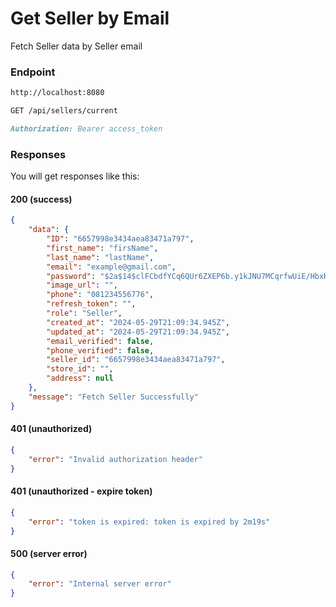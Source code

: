 # Get Seller by Email
Fetch Seller data by Seller email

### Endpoint

```md filename="Base URL"
http://localhost:8080
```

```md filename="Method and Endpoint"
GET /api/sellers/current
```

```md filename="Header"
Authorization: Bearer access_token
```

### Responses
You will get responses like this:

#### 200 (success)
```json filename="Response Body"
{
    "data": {
        "ID": "6657998e3434aea83471a797",
        "first_name": "firsName",
        "last_name": "lastName",
        "email": "example@gmail.com",
        "password": "$2a$14$clFCbdfYCq6QUr6ZXEP6b.y1kJNU7MCqrfwUiE/HbxH9VAa6kcyfC",
        "image_url": "",
        "phone": "081234556776",
        "refresh_token": "",
        "role": "Seller",
        "created_at": "2024-05-29T21:09:34.945Z",
        "updated_at": "2024-05-29T21:09:34.945Z",
        "email_verified": false,
        "phone_verified": false,
        "seller_id": "6657998e3434aea83471a797",
        "store_id": "",
        "address": null
    },
    "message": "Fetch Seller Successfully"
}
```

#### 401 (unauthorized)
```json filename="Response Body"
{
    "error": "Invalid authorization header"
}
```

#### 401 (unauthorized - expire token)
```json filename="Response Body"
{
    "error": "token is expired: token is expired by 2m19s"
}
```

#### 500 (server error)
```json filename="Response Body"
{
    "error": "Internal server error"
}
```